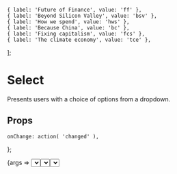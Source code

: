 
<Meta title="Select" component={Select} />

	{ label: 'Future of Finance', value: 'ff' },
	{ label: 'Beyond Silicon Valley', value: 'bsv' },
	{ label: 'How we spend', value: 'hws' },
	{ label: 'Because China', value: 'bc' },
	{ label: 'Fixing capitalism', value: 'fcs' },
	{ label: 'The climate economy', value: 'tce' },
];

# Select

Presents users with a choice of options from a dropdown.

## Props

	onChange: action( 'changed' ),
};

<Canvas>
	<Story
		args={{
			...defaultActions,
			hint: 'Obsessions are our alternative to traditional journalistic beats.',
			label: "Our obsessions",
			options,
			placeholder: "What are you obsessed with?",
			required: true,
			value: '',
		}}
		name="Default"
	>
		{args => <Select {...args} />}
	</Story>
</Canvas>

<ArgsTable story="Default" />

## Stories

<Canvas>
	<Story
		args={{
			...defaultActions,
			disabled: true,
			hint: 'Enter your email to select an obsession to follow.',
			label: 'Our obsessions',
			options,
			value: 'ff',
		}}
		name="Disabled"
	>
		{args => <Select {...args} />}
	</Story>
</Canvas>

<Canvas>
	<Story
		args={{
			...defaultActions,
			invalid: true,
			options,
			hint: "Sorry, your selection isn't available for mail order.",
			label: "Our obsessions",
			value: 'xx',
		}}
		name="Invalid"
	>
		{args => <Select {...args} />}
	</Story>
</Canvas>
